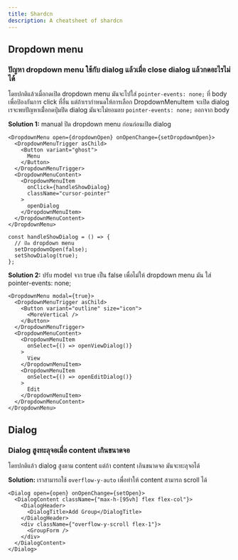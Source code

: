 ```yaml
---
title: Shardcn
description: A cheatsheet of shardcn
---
```



## Dropdown menu
### ปัญหา dropdown menu ใช้กับ dialog แล้วเมื่อ close dialog แล้วกดอะไรไม่ได้
โดยปกติแล้วเมื่อกดเปิด dropdown menu มันจะไปใส่ `pointer-events: none;` ที่ body เพื่อป้องกันการ click ที่อื่น
แต่ถ้าเรากำหนดให้การเลือก DropdownMenuItem จะเปิด dialog เรจะพบปัญหาเมื่่อกดปุ่มปิด dialog มันจะไม่ยอมลบ `pointer-events: none;` ออกจาก body

<ChatMessage message="เข้าใจว่าปัญหาพอเลือกเมนูแล้วเปิด dialog มันไม่ปิด dropdown menu state เลยค้าง"  avatarKey="blackCat" />

**Solution 1:**
manual ปิด dropdown menu ก่อนก่อนเปิด dialog

```tsx
<DropdownMenu open={dropdownOpen} onOpenChange={setDropdownOpen}>
  <DropdownMenuTrigger asChild>
    <Button variant="ghost">
      Menu
    </Button>
  </DropdownMenuTrigger>
  <DropdownMenuContent>
    <DropdownMenuItem
      onClick={handleShowDialog}
      className="cursor-pointer"
    >
      openDialog
    </DropdownMenuItem>
  </DropdownMenuContent>
</DropdownMenu>

const handleShowDialog = () => {
  // ปิด dropdown menu
  setDropdownOpen(false);
  setShowDialog(true);
};
```

**Solution 2:**
ปรับ model จาก true เป็น false เพื่อไม่ให้ dropdown menu มัน ใส่ pointer-events: none;

```tsx
<DropdownMenu modal={true}>
  <DropdownMenuTrigger asChild>
    <Button variant="outline" size="icon">
      <MoreVertical />
    </Button>
  </DropdownMenuTrigger>
  <DropdownMenuContent>
    <DropdownMenuItem
      onSelect={() => openViewDialog()}
    >
      View
    </DropdownMenuItem>
    <DropdownMenuItem
      onSelect={() => openEditDialog()}
    >
      Edit
    </DropdownMenuItem>
  </DropdownMenuContent>
</DropdownMenu>
```

## Dialog
### Dialog สูงทะลุจอเมื่อ content เกินขนาดจอ
โดยปกติแล้ว dialog สูงตาม content แต่ถ้า content เกินขนาดจอ มันจะทะลุจอได้

**Solution:**
เราสามารถใช้ `overflow-y-auto` เพื่อทำให้ content สามารถ scroll ได้

```tsx
<Dialog open={open} onOpenChange={setOpen}>
  <DialogContent className={"max-h-[95vh] flex flex-col"}>
    <DialogHeader>
      <DialogTitle>Add Group</DialogTitle>
    </DialogHeader>
    <div className={"overflow-y-scroll flex-1"}>
      <GroupForm />
    </div>
  </DialogContent>
</Dialog>
```